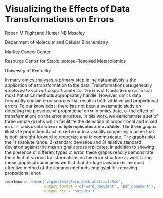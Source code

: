 # Visualizing the Effects of Data Transformations on Errors

Robert M Flight and Hunter NB Moseley

Department of Molecular and Cellular Biochemistry

Markey Cancer Center

Resource Center for Stable Isotope-Resolved Metabolomics

University of Kentucky

In many omics analyses, a primary step in the data analysis is the application 
of a transformation to the data.  Transformations are generally employed to 
convert proportional error (variance) to additive error, which most statistical 
methods appropriately handle. However, omics data frequently contain error 
sources that result in both additive and proportional errors. To our knowledge, 
there has not been a systematic study on detecting the presence of proportional 
error in omics data, or the effect of transformations on the error structure. In
this work, we demonstrate a set of three simple graphs which facilitate the 
detection of proportional and mixed error in omics data when multiple replicates
are available. The three graphs illustrate proportional and mixed error in a
visually compelling manner that is both straight-forward to recognize and to
communicate. The graphs plot the 1) absolute range, 2) standard deviation and 3)
relative standard deviation against the mean signal across replicates. In
addition to showing the presence of different types of error, these graphs
readily demonstrate the effect of various transformations on the error structure
as well. Using these graphical summaries we find that the log-transform is the
most effective method of the common methods employed for removing proportional
error.


```r
rmarkdown::render("vignettes/glbio_talk_abstract.Rmd", 
                  output_format = c("word_document", "pdf_document"),
                  output_dir = "outputs")
```


